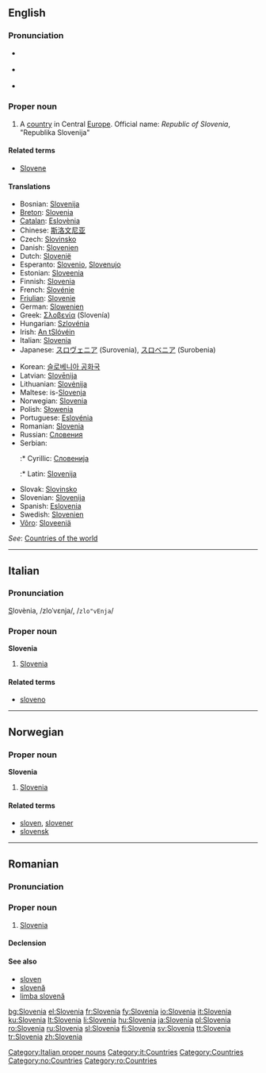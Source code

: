 {{wikipedia}}
==English==

===Pronunciation===
* {{a|UK}} {{IPA|/sləʊˈviː.ni.ə/|/sləʊˈviːn.jə/}}
* {{a|US}} {{IPA|/sloʊˈvi.ni.ə/|/sloʊˈvin.jə/}}
* {{audio|en-us-Slovenia.ogg|Audio (US)}}

===Proper noun===
{{en-proper noun}}

# A [[country]] in Central [[Europe]]. Official name: ''Republic of Slovenia'', "Republika Slovenija"

====Related terms====
* [[Slovene]]

====Translations====
{{trans-top|country in Europe}}
* Bosnian: [[Slovenija]] {{f}}
* [[Breton]]: [[Slovenia]]
* [[Catalan]]: [[Eslovènia]]
* Chinese: [[斯洛文尼亚]]
* Czech: [[Slovinsko]] {{n}}
* Danish: [[Slovenien]]
* Dutch: [[Slovenië]] {{n}}
* Esperanto: [[Slovenio]], [[Slovenujo]]
* Estonian: [[Sloveenia]]
* Finnish: [[Slovenia]]
* French: [[Slovénie]]
* [[Friulian]]: [[Slovenie]]
* German: [[Slowenien]]
* Greek: [[Σλοβενία]] (Slovenía) {{f}}
* Hungarian: [[Szlovénia]]
* Irish: [[An tSlóvéin]]
* Italian: [[Slovenia]]
* Japanese: [[スロヴェニア]] (Surovenia), [[スロベニア]] (Surobenia)
{{trans-mid}}
* Korean: [[슬로베니아 공화국]]
* Latvian: [[Slovēnija]] {{f}}
* Lithuanian: [[Slovėnija]]
* Maltese: is-[[Slovenja]]
* Norwegian: [[#Norwegian|Slovenia]]
* Polish: [[Słowenia]]
* Portuguese: [[Eslovénia]]
* Romanian: [[#Romanian|Slovenia]] {{f}}
* Russian: [[Словения]]
* Serbian:
*:* Cyrillic: [[Словенија]] {{f}}
*:* Latin: [[Slovenija]] {{f}}
* Slovak: [[Slovinsko]]
* Slovenian: [[Slovenija]] {{f}}
* Spanish: [[Eslovenia]]
* Swedish: [[Slovenien]]
* [[Võro]]: [[Sloveeniä]]
{{trans-bottom}}

''See'': [[Appendix:Countries of the world|Countries of the world]]

----

==Italian==
{{wikipedia|lang=it}}

===Pronunciation===
<u>S</u>lovènia, /zloˈvɛnja/, /<tt>zlo"vEnja</tt>/

===Proper noun===
'''Slovenia''' {{f}}

# [[#English|Slovenia]]

====Related terms====
* [[sloveno]]

[[Category:Italian proper nouns]]
[[Category:it:Countries]]

----

==Norwegian==

===Proper noun===
'''Slovenia'''

# [[#English|Slovenia]]

====Related terms====
* [[sloven]], [[slovener]]
* [[slovensk]]

[[Category:Countries]]
[[Category:no:Countries]]

----

==Romanian==

===Pronunciation===
{{IPA|[slo've.ni.a]|lang=ro}}

===Proper noun===
{{infl|ro|proper noun|gender=f}}

# [[#English|Slovenia]]

====Declension====
{{ro-country|gend=f|Sloveniei}}

====See also====
* [[sloven]]
* [[slovenă]]
* [[limba slovenă]]

[[Category:ro:Countries]]

[[bg:Slovenia]]
[[el:Slovenia]]
[[fr:Slovenia]]
[[fy:Slovenia]]
[[io:Slovenia]]
[[it:Slovenia]]
[[ku:Slovenia]]
[[lt:Slovenia]]
[[li:Slovenia]]
[[hu:Slovenia]]
[[ja:Slovenia]]
[[pl:Slovenia]]
[[ro:Slovenia]]
[[ru:Slovenia]]
[[sl:Slovenia]]
[[fi:Slovenia]]
[[sv:Slovenia]]
[[tt:Slovenia]]
[[tr:Slovenia]]
[[zh:Slovenia]]